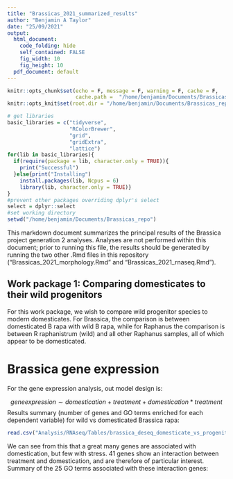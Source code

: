```yaml
---
title: "Brassicas_2021_summarized_results"
author: "Benjamin A Taylor"
date: "25/09/2021"
output:   
  html_document:
    code_folding: hide
    self_contained: FALSE
    fig_width: 10
    fig_height: 10 
  pdf_document: default
---
```


```r
knitr::opts_chunk$set(echo = F, message = F, warning = F, cache = F, 
                      cache.path =  "/home/benjamin/Documents/Brassicas_repo/Brassicas_cache/Cache")
knitr::opts_knit$set(root.dir = "/home/benjamin/Documents/Brassicas_repo")
```

```r
# get libraries
basic_libraries = c("tidyverse",
                    "RColorBrewer",
                    "grid",
                    "gridExtra",
                    "lattice")
for(lib in basic_libraries){
  if(require(package = lib, character.only = TRUE)){
    print("Successful")
  }else{print("Installing")
    install.packages(lib, Ncpus = 6)
    library(lib, character.only = TRUE)}
}
#prevent other packages overriding dplyr's select
select = dplyr::select
#set working directory
setwd("/home/benjamin/Documents/Brassicas_repo")
```

This markdown document summarizes the principal results of the Brassica project generation 2 analyses. Analyses are not performed within this document; prior to running this file, the results should be generated by running the two other .Rmd files in this repository ("Brassicas_2021_morphology.Rmd" and "Brassicas_2021_rnaseq.Rmd"). 

## Work package 1: Comparing domesticates to their wild progenitors

For this work package, we wish to compare wild progenitor species to modern domesticates. For Brassica, the comparison is between domesticated B rapa with wild B rapa, while for Raphanus the comparison is between R raphanistrum (wild) and all other Raphanus samples, all of which appear to be domesticated.

# Brassica gene expression

For the gene expression analysis, out model design is:

  $$gene expression \sim domestication + treatment + domestication*treatment$$
Results summary (number of genes and GO terms enriched for each dependent variable) for wild vs domesticated Brassica rapa:

```r
read.csv("Analysis/RNAseq/Tables/brassica_deseq_domesticate_vs_progenitor_summary.csv", row.names = 1)
```

We can see from this that a great many genes are associated with domestication, but few with stress. 41 genes show an interaction between treatment and domestication, and are therefore of particular interest. Summary of the 25 GO terms associated with these interaction genes: